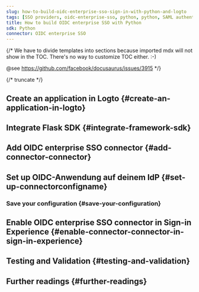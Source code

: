 ```yaml
---
slug: how-to-build-oidc-enterprise-sso-sign-in-with-python-and-logto
tags: [SSO providers, oidc-enterprise-sso, python, python, SAML authentication, enterprise login, SSO login]
title: How to build OIDC enterprise SSO with Python
sdk: Python
connector: OIDC enterprise SSO
---
```


{/*
  We have to divide templates into sections because imported mdx will not show in the TOC.
  There's no way to customize TOC either. :-)

  @see https://github.com/facebook/docusaurus/issues/3915
*/}




{/* truncate */}

<Intro connector={connector} sdk="Python" link="https://www.python.org" />

## Create an application in Logto \{#create-an-application-in-logto}

<CreateApplication type="Traditionelle Webanwendung" framework="Flask" />

## Integrate Flask SDK \{#integrate-framework-sdk}

<IntegrateSdk />

## Add OIDC enterprise SSO connector \{#add-connector-connector}

<AddSsoConnector framework="Flask" />

## Set up OIDC-Anwendung auf deinem IdP \{#set-up-connectorconfigname}

<ConnectorGuide />

### Save your configuration \{#save-your-configuration}

<SaveYourConfiguration connector={connector} />

## Enable OIDC enterprise SSO connector in Sign-in Experience \{#enable-connector-connector-in-sign-in-experience}

<EnableSsoConnector />

## Testing and Validation \{#testing-and-validation}

<TestingAndValidation connector={connector} sdk="Python" />

## Further readings \{#further-readings}

<FurtherReadings />
